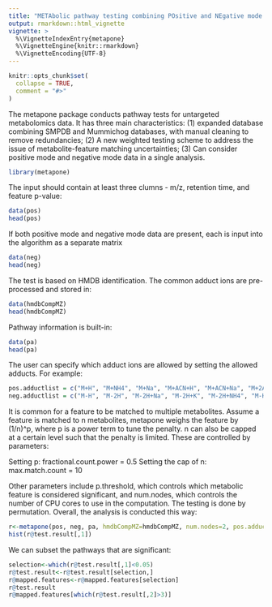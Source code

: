 ```yaml
---
title: "METAbolic pathway testing combining POsitive and NEgative mode data (metapone)"
output: rmarkdown::html_vignette
vignette: >
  %\VignetteIndexEntry{metapone}
  %\VignetteEngine{knitr::rmarkdown}
  %\VignetteEncoding{UTF-8}
---
```


```r
knitr::opts_chunk$set(
  collapse = TRUE,
  comment = "#>"
)
```
The metapone package conducts pathway tests for untargeted metabolomics data. It has three main characteristics: (1) expanded database combining SMPDB and Mummichog databases, with manual cleaning to remove redundancies; (2) A new weighted testing scheme to address the issue of metabolite-feature matching uncertainties; (3) Can consider positive mode and negative mode data in a single analysis. 

```r
library(metapone)
```

The input should contain at least three clumns - m/z, retention time, and feature p-value:

```r
data(pos)
head(pos)
```

If both positive mode and negative mode data are present, each is input into the algorithm as a separate matrix

```r
data(neg)
head(neg)
```

The test is based on HMDB identification. The common adduct ions are pre-processed and stored in:

```r
data(hmdbCompMZ)
head(hmdbCompMZ)
```
Pathway information is built-in:

```r
data(pa)
head(pa)
```

The user can specify which adduct ions are allowed by setting the allowed adducts. For example:

```r
pos.adductlist = c("M+H", "M+NH4", "M+Na", "M+ACN+H", "M+ACN+Na", "M+2ACN+H", "2M+H", "2M+Na", "2M+ACN+H")
neg.adductlist = c("M-H", "M-2H", "M-2H+Na", "M-2H+K", "M-2H+NH4", "M-H2O-H", "M-H+Cl", "M+Cl", "M+2Cl")
```

It is common for a feature to be matched to multiple metabolites. Assume a feature is matched to n metabolites, metapone weighs the feature by (1/n)^p, where p is a power term to tune the penalty. n can also be capped at a certain level such that the penalty is limited. These are controlled by parameters:

Setting p: fractional.count.power = 0.5
Setting the cap of n: max.match.count = 10

Other parameters include p.threshold, which controls which metabolic feature is considered significant, and num.nodes, which controls the number of CPU cores to use in the computation. The testing is done by permutation. Overall, the analysis is conducted this way:

```r
r<-metapone(pos, neg, pa, hmdbCompMZ=hmdbCompMZ, num.nodes=2, pos.adductlist=pos.adductlist, neg.adductlist=neg.adductlist, p.threshold=0.05,n.permu=500,fractional.count.power=0.5, max.match.count=10)
hist(r@test.result[,1])
```

We can subset the pathways that are significant:

```r
selection<-which(r@test.result[,1]<0.05)
r@test.result<-r@test.result[selection,]
r@mapped.features<-r@mapped.features[selection]
r@test.result
r@mapped.features[which(r@test.result[,2]>3)]
```